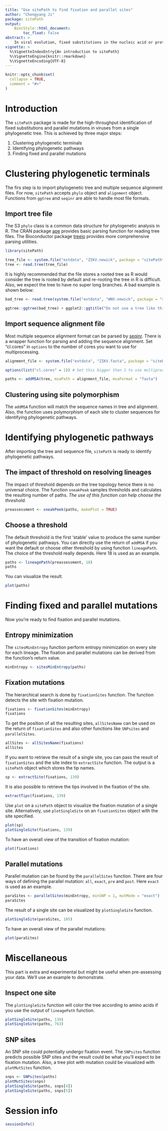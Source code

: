 ```yaml
---
title: "Use sitePath to find fixation and parallel sites"
author: "Chengyang Ji"
package: sitePath
output: 
    BiocStyle::html_document:
        toc_float: false
abstract: >
    In viral evolution, fixed substitutions in the nucleic acid or protein level are closely associated with maintaining viral function, while parallel mutation reflects the competitive nature in adaptive selection. The continued accumulation of large-scale viral sequence data enhances the challenge of identifying important mutations in a quick and accurate manner. In sitePath, the phylogenetic tree was separated into a set of inheritable phylogenetic pathways via an automated pathway-division method. Then, for each phylogenetic pathway, the identification of fixed substitutions was transformed into a local-optimal-solution problem directed by a minimal entropy algorithm. Finally, the parallel mutation was determined based on the recurrence of mutations among at least two phylogenetic pathways.
vignette: >
  %\VignetteIndexEntry{An introduction to sitePath}
  %\VignetteEngine{knitr::rmarkdown}
  %\VignetteEncoding{UTF-8}
---
```


```r
knitr::opts_chunk$set(
  collapse = TRUE,
  comment = "#>"
)
```

# Introduction

The `sitePath` package is made for the high-throughput identification of fixed substitutions and parallel mutations in viruses from a single phylogenetic tree. This is achieved by three major steps:

1. Clustering phylogenetic terminals
2. Identifying phylogenetic pathways
3. Finding fixed and parallel mutations

# Clustering phylogenetic terminals

The firs step is to import phylogenetic tree and multiple sequence alignment files. For now, `sitePath` accepts `phylo` object and `alignment` object. Functions from `ggtree` and `seqinr` are able to handle most file formats.

## Import tree file

The S3 `phylo` class is a common data structure for phylogenetic analysis in R. The CRAN package [ape](https://cran.r-project.org/web/packages/ape/index.html) provides basic parsing function for reading tree files. The Bioconductor package [treeio](https://bioconductor.org/packages/release/bioc/html/treeio.html) provides more comprehensive parsing utilities.


```r
library(sitePath)

tree_file <- system.file("extdata", "ZIKV.newick", package = "sitePath")
tree <- read.tree(tree_file)
```

It is highly recommended that the file stores a rooted tree as R would consider the tree is rooted by default and re-rooting the tree in R is difficult. Also, we expect the tree to have no super long branches. A bad example is shown below:

```r
bad_tree <- read.tree(system.file("extdata", "WNV.newick", package = "sitePath"))

ggtree::ggtree(bad_tree) + ggplot2::ggtitle("Do not use a tree like this")
```


## Import sequence alignment file

Most multiple sequence alignment format can be parsed by [seqinr](https://cran.r-project.org/web/packages/seqinr/index.html). There is a wrapper function for parsing and adding the sequence alignment. Set "cl.cores" in `options` to the number of cores you want to use for multiprocessing.

```r
alignment_file <- system.file("extdata", "ZIKV.fasta", package = "sitePath")

options(list("cl.cores" = 1)) # Set this bigger than 1 to use multiprocessing

paths <- addMSA(tree, msaPath = alignment_file, msaFormat = "fasta")
```

## Clustering using site polymorphism

The `addMSA` function will match the sequence names in tree and alignment. Also, the function uses polymorphism of each site to cluster sequences for identifying phylogenetic pathways.

# Identifying phylogenetic pathways

After importing the tree and sequence file, `sitePath` is ready to identify phylogenetic pathways.

## The impact of threshold on resolving lineages

The impact of threshold depends on the tree topology hence there is no universal choice. The function `sneakPeak` samples thresholds and calculates the resulting number of paths. *The use of this function can help choose the threshold.*

```r
preassessment <- sneakPeek(paths, makePlot = TRUE)
```

## Choose a threshold

The default threshold is the first 'stable' value to produce the same number of phylogenetic pathways. You can directly use the return of `addMSA` if you want the default or choose other threshold by using function `lineagePath`. The choice of the threshold really depends. Here 18 is used as an example.

```r
paths <- lineagePath(preassessment, 18)
paths
```

You can visualize the result.

```r
plot(paths)
```

# Finding fixed and parallel mutations

Now you're ready to find fixation and parallel mutations.

## Entropy minimization

The `sitesMinEntropy` function perform entropy minimization on every site for each lineage. The fixation and parallel mutations can be derived from the function's return value.

```r
minEntropy <- sitesMinEntropy(paths)
```

## Fixation mutations

The hierarchical search is done by `fixationSites` function. The function detects the site with fixation mutation.

```r
fixations <- fixationSites(minEntropy)
fixations
```

To get the position of all the resulting sites, `allSitesName` can be used on the return of `fixationSites` and also other functions like `SNPsites` and `parallelSites`. 

```r
allSites <- allSitesName(fixations)
allSites
```

If you want to retrieve the result of a single site, you can pass the result of `fixationSites` and the site index to `extractSite` function. The output is a `sitePath` object which stores the tip names.

```r
sp <- extractSite(fixations, 139)
```

It is also possible to retrieve the tips involved in the fixation of the site.

```r
extractTips(fixations, 139)
```

Use `plot` on a `sitePath` object to visualize the fixation mutation of a single site. Alternatively, use `plotSingleSite` on an `fixationSites` object with the site specified.

```r
plot(sp)
plotSingleSite(fixations, 139)
```

To have an overall view of the transition of fixation mutation:

```r
plot(fixations)
```

## Parallel mutations

Parallel mutation can be found by the `parallelSites` function. There are four ways of defining the parallel mutation: `all`, `exact`, `pre` and `post`. Here `exact` is used as an example.

```r
paraSites <- parallelSites(minEntropy, minSNP = 1, mutMode = "exact")
paraSites
```

The result of a single site can be visualized by `plotSingleSite` function.

```r
plotSingleSite(paraSites, 105)
```

To have an overall view of the parallel mutations:

```r
plot(paraSites)
```

# Miscellaneous

This part is extra and experimental but might be useful when pre-assessing your data. We'll use an example to demonstrate.

## Inspect one site

The `plotSingleSite` function will color the tree according to amino acids if you use the output of `lineagePath` function.

```r
plotSingleSite(paths, 139)
plotSingleSite(paths, 763)
```

## SNP sites

An SNP site could potentially undergo fixation event. The `SNPsites` function predicts possible SNP sites and the result could be what you'll expect to be fixation mutation. Also, a tree plot with mutation could be visualized with `plotMutSites` function.

```r
snps <- SNPsites(paths)
plotMutSites(snps)
plotSingleSite(paths, snps[4])
plotSingleSite(paths, snps[5])
```

# Session info {.unnumbered}
```r
sessionInfo()
```
